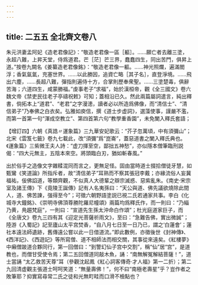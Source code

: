 ```yaml
---
---
---
```

title: 二五五 全北齊文卷八
---




朱元洪妻孟阿妃《造老君像記》：“敬造老君像一區［軀］。……願亡者去離三塗，永超八難，上昇天堂，侍爲道君。芒［茫］芒三界，蠢蠢四生，同出苦門，俱昇上道。”按卷九闕名《姜纂造老君像銘》：“敬造老君像一軀。……神光照爛，遍滿閻浮；香氣氤氲，充塞世界。……以此勝因，追資亡略［其子名］，直登淨境。……飛出六塵，……長超八難，彈指則遍侍十方，合掌則歷奉衆聖。……三塗楚毒，俱辭苦海；六道四生，咸蒙勝福。”虔事老子“求福”，始於漢桓帝，觀《全三國文》卷六魏文帝《禁吏民往老子亭禱祝敕》可知；蓋相沿已久。然此兩篇屬詞遣言，純出釋書，倘拓本上“道君”、“老君”之字漫漶，讀者必以所造爲佛像，而“清信士”、“清信弟子”乃奉佛之白衣矣。弘雅如庾信，撰《道士步虚詞》，選藻使事，謹嚴不濫，而第一首第一句“渾成空教立”、第四首第六句“教學重香園”，未免闌入釋氏套語；

【增訂四】六朝《真誥〃運象篇》三九華安妃歌云：“芥子忽萬頃，中有須彌山”；北宋《雲笈七籤》卷九七載此，改“須彌”爲“崑崙”，蓋惡道書之闌入釋氏典也。《運象篇》三紫微王夫人詩：“虚刀揮至空，鄙拙五神愁”，亦似隱本僧筆臨刑説偈：“四大元無主，五陰本來空。將頭臨白刃，猶如斬春風。”

出於俗手之造像文字雜糅混同而言之，更無足怪。固由當時道士掇拾僧徒牙慧，如甄鸞《笑道論》所指斥者，故“清信弟子”耳熟而不察其張冠李戴；亦緣流俗人妄冀福祐，佞佛諂道，等類齊觀，不似真人大德輩之辯宗滅惑、惡紫亂朱。《南史·宋宗室及諸王傳》下《竟陵王誕傳》記有人名夷孫曰：“天公與道、佛先議欲燒除此間人，道、佛苦諫，强得至今”；可徵六朝野語塗説已視二氏若通家共事。李白《化城寺大鐘銘》、《崇明寺佛頂尊勝陀羅尼幢頌》兩篇均爲釋氏作，而一則曰：“乃緇乃黄，鳧趨梵庭”，一則曰：“宣道先生孫太沖命白作頌”；杜光庭道家巨子，而《全唐文》卷九三四有其《迎定光菩薩祈雨文》，至曰：“急難告佛，實出微誠”；陸游《入蜀記》記至廬山太平宫焚香，“自八月七日至一日乃已，謂之‘白蓮會’；蓮社本遠法師遺跡，舊傳遠公嘗以此一日借道流。”即此數例，亦徵後世《封神傳》、《西洋記》、《西遊記》等所寫僧、道不相師法而相交關，其事從來遠矣。《紅樓夢》中癩僧跛道合夥同行，第一回僧曰：“到警幻仙子宫中交割”，稱“仙”居“宫”，是道教也，而僧甘受使令焉；第二五回僧道同敲木魚，誦：“南無解冤解結菩薩！”，道士當誦 “太乙救苦天尊”耳（參觀沈起鳳《紅心詞客傳奇·才人福》第一二折）；第二九回清虚觀主張道士呵呵笑道：“無量壽佛！”，何不曰“南極老壽星”乎？豈作者之敗筆耶？抑實寫尋常二氏之徒和光無町畦而口滑不檢點也？